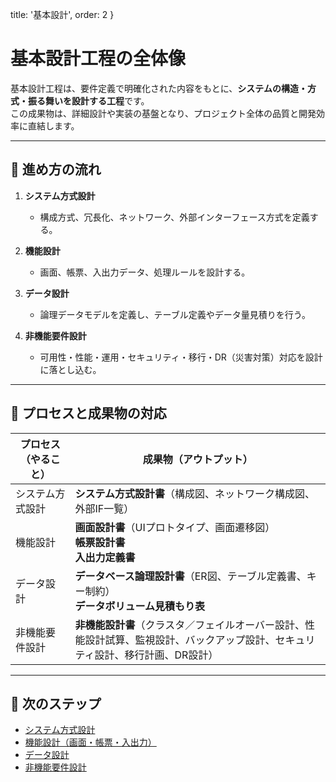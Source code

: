   title: '基本設計', 
  order: 2 
}

# 基本設計工程の全体像

基本設計工程は、要件定義で明確化された内容をもとに、**システムの構造・方式・振る舞いを設計する工程**です。  
この成果物は、詳細設計や実装の基盤となり、プロジェクト全体の品質と開発効率に直結します。

---

## 🚀 進め方の流れ

1. **システム方式設計**  
   - 構成方式、冗長化、ネットワーク、外部インターフェース方式を定義する。  

2. **機能設計**  
   - 画面、帳票、入出力データ、処理ルールを設計する。  

3. **データ設計**  
   - 論理データモデルを定義し、テーブル定義やデータ量見積りを行う。  

4. **非機能要件設計**  
   - 可用性・性能・運用・セキュリティ・移行・DR（災害対策）対応を設計に落とし込む。  

---

## 📑 プロセスと成果物の対応

| プロセス（やること） | 成果物（アウトプット） |
| --- | --- |
| システム方式設計 | **システム方式設計書**（構成図、ネットワーク構成図、外部IF一覧） |
| 機能設計 | **画面設計書**（UIプロトタイプ、画面遷移図）<br/>**帳票設計書**<br/>**入出力定義書** |
| データ設計 | **データベース論理設計書**（ER図、テーブル定義書、キー制約）<br/>**データボリューム見積もり表** |
| 非機能要件設計 | **非機能設計書**（クラスタ／フェイルオーバー設計、性能設計試算、監視設計、バックアップ設計、セキュリティ設計、移行計画、DR設計） |

---

## 🔗 次のステップ
- [システム方式設計](/docs/basic-design/processes/system-design)
- [機能設計（画面・帳票・入出力）](/docs/basic-design/processes/functional-design)
- [データ設計](/docs/basic-design/processes/data-design)
- [非機能要件設計](/docs/basic-design/processes/non-functional-design)

